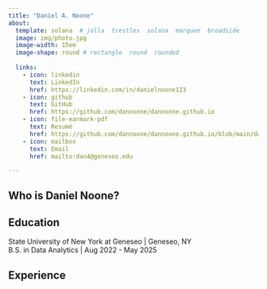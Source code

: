 ```yaml
---
title: "Daniel A. Noone"
about:
  template: solana  # jolla  trestles  solana  marquee  broadside
  image: img/photo.jpg
  image-width: 15em
  image-shape: round # rectangle  round  rounded
  
  links:
    - icon: linkedin
      text: LinkedIn
      href: https://linkedin.com/in/danielnoone123
    - icon: github
      text: GitHub
      href: https://github.com/dannoone/dannoone.github.io
    - icon: file-earmark-pdf
      text: Resumé
      href: https://github.com/dannoone/dannoone.github.io/blob/main/daniel_noone_resume_gradapp.pdf
    - icon: mailbox
      text: Email
      href: mailto:dan4@geneseo.edu

---
```



## Who is Daniel Noone?


## Education

State University of New York at Geneseo | Geneseo, NY <br>
B.S. in Data Analytics | Aug 2022 - May 2025 <br>


## Experience

